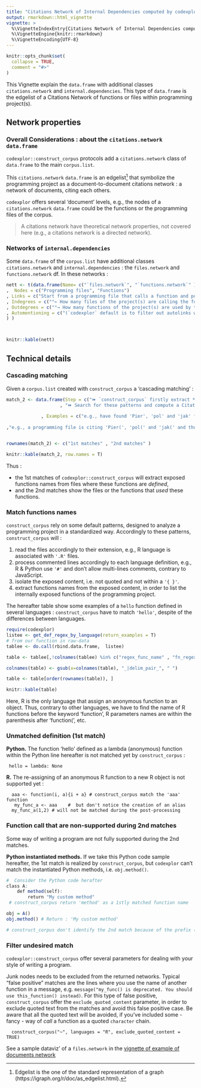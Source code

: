 ```yaml
---
title: "Citations Network of Internal Dependencies computed by codexplor"
output: rmarkdown::html_vignette
vignette: >
  %\VignetteIndexEntry{Citations Network of Internal Dependencies computed by codexplor}
  %\VignetteEngine{knitr::rmarkdown}
  %\VignetteEncoding{UTF-8}
---
```


```r
knitr::opts_chunk$set(
  collapse = TRUE,
  comment = "#>"
)
```

This Vignette explain the `data.frame` with additional classes `citations.network` and `internal.dependencies`. This type of `data.frame` is the edgelist of a Citations Network of functions or files within programming project(s).  

## Network properties

### Overall Considerations : about the `citations.network` `data.frame` 
`codexplor::construct_corpus` protocols add a `citations.network` class of `data.frame` to the main `corpus.list`. 

This `citations.network` `data.frame` is an edgelist^[Edgelist is the one of the standard representation of a graph (https://igraph.org/r/doc/as_edgelist.html).] that symbolize the programming project as a document-to-document citations network : a network of documents, citing each others. 

`codexplor` offers several 'document' levels, e.g., the nodes of a `citations.network` `data.frame` could be the functions or the programming files of the corpus.

> A citations network have theoretical network properties, not covered here (e.g., a citations network is a directed network). 

### Networks of `internal.dependencies`
Some `data.frame` of the `corpus.list` have additional classes `citations.network` and `internal.dependencies` : the `files.network` and `functions.network` df. In these networks :

```r
nett <- t(data.frame(Name= c("`files.network`", "`functions.network`" )
,  Nodes = c("Programming files", "Functions")
, Links = c("Start from a programming file that calls a function and point to the programming file where the function is defined", "start from a function that call another function and point to this 2nd function")
, Indegrees = c("°← How many files of the project(s) are calling the function(s) defined in this file", "°← How many functions of the project(s) are calling this function" )
, Outdegrees = c("°→ How many functions of the project(s) are used by this file", "°→ How many functions of the project(s) are used by this function")
, Automentioning = c("(`codexplor` default is to filter out autolinks within files)" ,"Recursivity")
) )



knitr::kable(nett)
```

## Technical details

### Cascading matching
Given a `corpus.list` created with `construct_corpus` a 'cascading matching' :

```r

match_2 <- data.frame(Step = c("⏩ `construct_corpus` firstly extract *functions names* from the files where these functions are defined"
                    , "⏩ Search for these patterns and compute a Citations Network")
             
             , Examples = c("e.g., have found 'Pier', 'pol' and 'jak' function names in 3 separate files" 
                          
,"e.g., a programming file is citing 'Pier(', 'pol(' and 'jak(' and thus this file is linked to the 3 files where these functions are defined or to these precise functions, depending on the desired level-of-depth"))


rownames(match_2) <- c("1st matches" , "2nd matches" )

knitr::kable(match_2, row.names = T)


```

Thus :

- the 1st matches of `codexplor::construct_corpus` will extract exposed functions names from files where these functions are *defined*, 
- and the 2nd matches show the files or the functions that *used* these functions. 



### Match functions names
`construct_corpus` rely on some default patterns, designed to analyze a programming project in a standardized way. 
Accordingly to these patterns, `construct_corpus` will :

1. read the files accordingly to their extension, e.g., R language is associated with `'.R'` files. 
2. process commented lines accordingly to each language definition, e.g., R & Python use `'#'` and don't allow multi-lines comments, contrary to JavaScript.
3. isolate the exposed content, i.e. not quoted and not within a `'{ }'`.
4. extract functions names from the exposed content, in order to list the internally exposed functions of the programming project.


The hereafter table show some examples of a `hello` function defined in several languages : `construct_corpus` have to match `'hello'`, despite of the differences between languages.

```r
require(codexplor)
listee <- get_def_regex_by_language(return_examples = T)
# from our function in raw-data
tablee <- do.call(rbind.data.frame,  listee) 

table <- tablee[,!colnames(tablee) %in% c("regex_func_name" , "fn_regex", "local_file_ext", "nested_codes")]

colnames(table) <- gsub(x=colnames(table), "_|delim_pair_", " ")

table <- table[order(rownames(table)), ]  

knitr::kable(table)

```

Here, R is the only language that assign an anonymous function to an object. Thus, contrary to other languages, we have to find the name of R functions before the keyword 'function', R parameters names are within the parenthesis after 'function(', etc. 

### Unmatched definition (1st match)
**Python.** The function 'hello' defined as a lambda (anonymous) function within the Python line hereafter is not matched yet by `construct_corpus` :

     hello = lambda: None

**R.** The re-assigning of an anonymous R function to a new R object is not supported yet :
      
      aaa <- function(i, a){i + a} # construct_corpus match the 'aaa' function
       my_func_a <- aaa    #  but don't notice the creation of an alias
      my_func_a(1,2) # will not be matched during the post-processing 

<!-- **JS.** Another caveat unsupported - yet - is the 'hello' javascript function defined hereafter : -->

<!--      const hello = (a, b) => a + b; -->

### Function call that are non-supported during 2nd matches
Some way of writing a program are not fully supported during the 2nd matches.

**Python instantiated methods.** If we take this Python code sample hereafter, the 1st match is realized by `construct_corpus`, but `codexplor` can't match the instantiated Python methods, i.e. `obj.method()`.

```r
#  Consider the Python code herafter 
class A:
    def method(self):
        return "My custom method"
 # construct_corpus return 'method' as a 1stly matched function name

obj = A()
obj.method() # Return : 'My custom method'

# construct_corpus don't identify the 2nd match because of the prefix ("obj.")
```


### Filter undesired match
`codexplor::construct_corpus` offer several parameters for dealing with your style of writing a program.

Junk nodes needs to be excluded from the returned networks. Typical "false positive" matches are the lines where you use the name of another function in a message, e.g. `message("my_func() is deprecated. You should use this_function() instead)`. For this type of false positive, `construct_corpus` offer the `exclude_quoted_content` parameter, in order to exclude quoted text from the matches and avoid this false positive case. Be aware that all the quoted text will be avoided, if you've included some - fancy - way of *call* a function as a quoted `character` chain.

      construct_corpus("~", languages = "R", exclude_quoted_content = TRUE)

See a sample dataviz' of a `files.network` in the [vignette of example of documents network](https://clement-lvd.github.io/codexplor/articles/vignette_analyse_citations_network_from_project.html)
